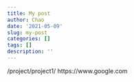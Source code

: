 ```yaml
---
title: My post
author: Chao
date: '2021-05-09'
slug: my-post
categories: []
tags: []
description: ''
---
```


/project/project1/
https://www.google.com